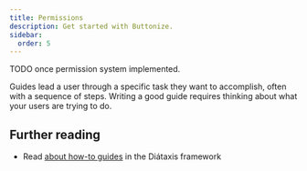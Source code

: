 ```yaml
---
title: Permissions
description: Get started with Buttonize.
sidebar:
  order: 5
---
```


TODO once permission system implemented.

Guides lead a user through a specific task they want to accomplish, often with a sequence of steps.
Writing a good guide requires thinking about what your users are trying to do.

## Further reading

- Read [about how-to guides](https://diataxis.fr/how-to-guides/) in the Diátaxis framework
